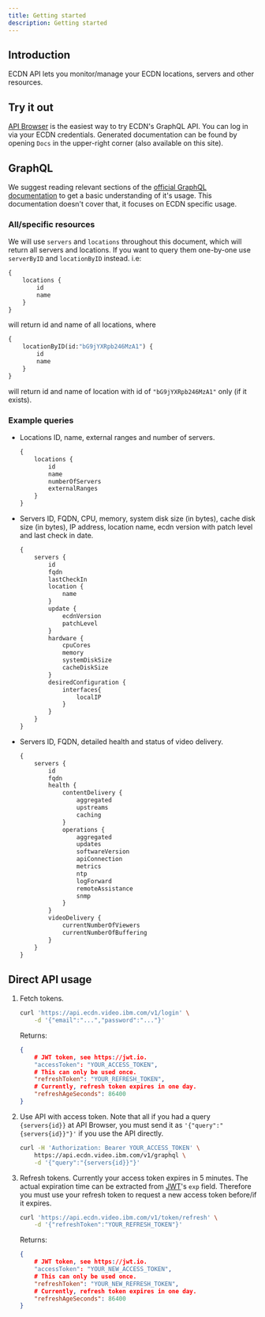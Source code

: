 ```yaml
---
title: Getting started
description: Getting started
---
```


## Introduction

ECDN API lets you monitor/manage your ECDN locations, servers and other resources.

## Try it out

[API Browser](https://ecdn.video.ibm.com/graphiql) is the easiest way to try ECDN's GraphQL API.
You can log in via your ECDN credentials.
Generated documentation can be found by opening `Docs` in the upper-right corner (also available on this site).

## GraphQL

We suggest reading relevant sections of the [official GraphQL documentation](https://graphql.org/learn/)
to get a basic understanding of it's usage. This documentation doesn't cover that, it focuses on ECDN specific usage.

### All/specific resources

We will use `servers` and `locations` throughout this document, which will return all servers and locations.
If you want to query them one-by-one use `serverByID` and `locationByID` instead. i.e:

```graphql
{
	locations {
		id
		name
	}
}
```

will return id and name of all locations, where

```graphql
{
	locationByID(id:"bG9jYXRpb246MzA1") {
		id
		name
	}
}
```

will return id and name of location with id of `"bG9jYXRpb246MzA1"` only (if it exists).

### Example queries

- Locations ID, name, external ranges and number of servers.

	```graphql
	{
		locations {
			id
			name
			numberOfServers
			externalRanges
		}
	}
	```

- Servers ID, FQDN, CPU, memory, system disk size (in bytes), cache disk size (in bytes), IP address,
	location name, ecdn version with patch level and last check in date.

	```graphql
	{
		servers {
			id
			fqdn
			lastCheckIn
			location {
				name
			}
			update {
				ecdnVersion
				patchLevel
			}
			hardware {
				cpuCores
				memory
				systemDiskSize
				cacheDiskSize
			}
			desiredConfiguration {
				interfaces{
					localIP
				}
			}
		}
	}
	```

- Servers ID, FQDN, detailed health and status of video delivery.

	```graphql
	{
		servers {
			id
			fqdn
			health {
				contentDelivery {
					aggregated
					upstreams
					caching
				}
				operations {
					aggregated
					updates
					softwareVersion
					apiConnection
					metrics
					ntp
					logForward
					remoteAssistance
					snmp
				}
			}
			videoDelivery {
				currentNumberOfViewers
				currentNumberOfBuffering
			}
		}
	}
	```

## Direct API usage

1. Fetch tokens.

	```sh
	curl 'https://api.ecdn.video.ibm.com/v1/login' \
		-d '{"email":"...","password":"..."}'
	```

	Returns:

	```json
	{
		# JWT token, see https://jwt.io.
		"accessToken": "YOUR_ACCESS_TOKEN",
		# This can only be used once.
		"refreshToken": "YOUR_REFRESH_TOKEN",
		# Currently, refresh token expires in one day.
		"refreshAgeSeconds": 86400
	}
	```

2. Use API with access token. Note that all if you had a query `{servers{id}}` at API Browser,
	 you must send it as `'{"query":"{servers{id}}"}'` if you use the API directly.

	```sh
	curl -H 'Authorization: Bearer YOUR_ACCESS_TOKEN' \
		https://api.ecdn.video.ibm.com/v1/graphql \
		-d '{"query":"{servers{id}}"}'
	```

3. Refresh tokens. Currently your access token expires in 5 minutes.
	 The actual expiration time can be extracted from [JWT](https://jwt.io)'s `exp` field.
	 Therefore you must use your refresh token to request a new access token before/if it expires.

	```sh
	curl 'https://api.ecdn.video.ibm.com/v1/token/refresh' \
		-d '{"refreshToken":"YOUR_REFRESH_TOKEN"}'
	```

	Returns:
	
	```json
	{
		# JWT token, see https://jwt.io.
		"accessToken": "YOUR_NEW_ACCESS_TOKEN",
		# This can only be used once.
		"refreshToken": "YOUR_NEW_REFRESH_TOKEN",
		# Currently, refresh token expires in one day.
		"refreshAgeSeconds": 86400
	}
	```
